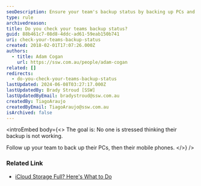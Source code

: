 ```yaml
---
seoDescription: Ensure your team's backup status by backing up PCs and mobile phones regularly to avoid stress.
type: rule
archivedreason:
title: Do you check your teams backup status?
guid: 88b461c7-08d8-4ddc-ad61-59eab150b741
uri: check-your-teams-backup-status
created: 2018-02-01T17:07:26.000Z
authors:
  - title: Adam Cogan
    url: https://ssw.com.au/people/adam-cogan
related: []
redirects:
  - do-you-check-your-teams-backup-status
lastUpdated: 2024-06-08T03:27:17.000Z
lastUpdatedBy: Brady Stroud [SSW]
lastUpdatedByEmail: bradystroud@ssw.com.au
createdBy: TiagoAraujo
createdByEmail: TiagoAraujo@ssw.com.au
isArchived: false
---
```


<introEmbed
  body={<>
The goal is: No one is stressed thinking their backup is not working.

Follow up your team to back up their PCs, then their mobile phones.
  </>}
/>
### Related Link

* [iCloud Storage Full? Here's What to Do](http://www.wsj.com/video/icloud-storage-full-heres-what-to-do/AE27E641-8F11-4A79-A375-8E276B9585A1.html)
